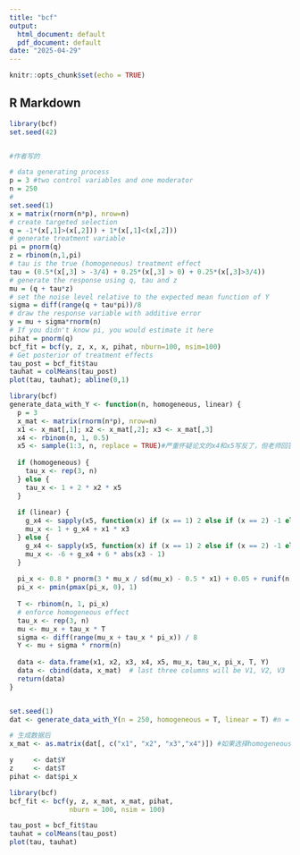 ```yaml
---
title: "bcf"
output:
  html_document: default
  pdf_document: default
date: "2025-04-29"
---
```


```r
knitr::opts_chunk$set(echo = TRUE)
```

## R Markdown

```r
library(bcf)
set.seed(42)


#作者写的

# data generating process
p = 3 #two control variables and one moderator
n = 250
#
set.seed(1)
x = matrix(rnorm(n*p), nrow=n)
# create targeted selection
q = -1*(x[,1]>(x[,2])) + 1*(x[,1]<(x[,2]))
# generate treatment variable
pi = pnorm(q)
z = rbinom(n,1,pi)
# tau is the true (homogeneous) treatment effect
tau = (0.5*(x[,3] > -3/4) + 0.25*(x[,3] > 0) + 0.25*(x[,3]>3/4))
# generate the response using q, tau and z
mu = (q + tau*z)
# set the noise level relative to the expected mean function of Y
sigma = diff(range(q + tau*pi))/8
# draw the response variable with additive error
y = mu + sigma*rnorm(n)
# If you didn't know pi, you would estimate it here
pihat = pnorm(q)
bcf_fit = bcf(y, z, x, x, pihat, nburn=100, nsim=100)
# Get posterior of treatment effects
tau_post = bcf_fit$tau
tauhat = colMeans(tau_post)
plot(tau, tauhat); abline(0,1)

```



```r
library(bcf)
generate_data_with_Y <- function(n, homogeneous, linear) {
  p = 3
  x_mat <- matrix(rnorm(n*p), nrow=n)
  x1 <- x_mat[,1]; x2 <- x_mat[,2]; x3 <- x_mat[,3]
  x4 <- rbinom(n, 1, 0.5)
  x5 <- sample(1:3, n, replace = TRUE)#严重怀疑论文的x4和x5写反了，但老师回答说就按论文要求来
  
  if (homogeneous) {
    tau_x <- rep(3, n)
  } else {
    tau_x <- 1 + 2 * x2 * x5
  }
  
  if (linear) {
    g_x4 <- sapply(x5, function(x) if (x == 1) 2 else if (x == 2) -1 else -4)
    mu_x <- 1 + g_x4 + x1 * x3
  } else {
    g_x4 <- sapply(x5, function(x) if (x == 1) 2 else if (x == 2) -1 else -4)
    mu_x <- -6 + g_x4 + 6 * abs(x3 - 1)
  }
  
  pi_x <- 0.8 * pnorm(3 * mu_x / sd(mu_x) - 0.5 * x1) + 0.05 + runif(n) / 10
  pi_x <- pmin(pmax(pi_x, 0), 1)
  
  T <- rbinom(n, 1, pi_x)
  # enforce homogeneous effect
  tau_x <- rep(3, n)
  mu <- mu_x + tau_x * T
  sigma <- diff(range(mu_x + tau_x * pi_x)) / 8
  Y <- mu + sigma * rnorm(n)
  
  data <- data.frame(x1, x2, x3, x4, x5, mu_x, tau_x, pi_x, T, Y)
  data <- cbind(data, x_mat)  # last three columns will be V1, V2, V3
  return(data)
}


set.seed(1)
dat <- generate_data_with_Y(n = 250, homogeneous = T, linear = T) #n = 250 or 500, homogeneous = T or F, linear = T or F

# 生成数据后
x_mat <- as.matrix(dat[, c("x1", "x2", "x3","x4")]) #如果选择homogeneous = F，加上x5

y     <- dat$Y
z     <- dat$T
pihat <- dat$pi_x

library(bcf)
bcf_fit <- bcf(y, z, x_mat, x_mat, pihat,
               nburn = 100, nsim = 100)

tau_post = bcf_fit$tau
tauhat = colMeans(tau_post)
plot(tau, tauhat)
```

